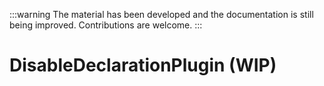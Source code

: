 
:::warning
The material has been developed and the documentation is still being improved. Contributions are welcome.
:::

# DisableDeclarationPlugin (WIP)

<SourceCode
  href="https://github.com/bytedance/flowgram.ai/tree/main/packages/materials/form-materials/src/plugins/disable-declaration-plugin"
/>